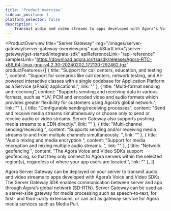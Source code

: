```yaml
---
title: 'Product overview'
sidebar_position: 1
platform_selector: false
description: >
    Transmit audio and video streams to apps developed with Agora’s Voice and Video SDKs.
---
```



<ProductOverview
    title="Server Gateway"
    img="/images/server-gateway/server-gateway-overview.png"
    quickStartLink="/server-gateway/get-started/integrate-sdk"
    apiReferenceLink="/api-reference"
    samplesLink="https://download.agora.io/rtsasdk/release/Agora-RTC-x86_64-linux-gnu-v4.2.30-20240202_172130-292462.tgz"
    productFeatures={[
        {
            title: "Support for call centers, education, and testing ",
            content: "Support for scenarios like call centers, network testing, and AI-powered interactive classes with a single codebase for Application Platform as a Service (aPaaS)  applications.",
            link: ""
        },
        {
            title: "Multi-format sending and receiving",
            content: "Supports sending and receiving data in various formats, such as YUV, PCM and encoded video and audio formats which provides greater flexibility for customers using Agora’s global network.",
            link: ""
        },
        {
            title: "Configurable sending/receiving processes",
            content: "Send and receive media streams simultaneously or choose only to send or receive audio or video streams. Server Gateway also supports pushing media streams to a CDN directly.",
            link: ""
        },
        {
            title: "Multi-channel sending/receiving ",
            content: "Supports sending and/or receiving media streams to and from multiple channels simultaneously. ",
            link: ""
        },
        {
            title: "Audio mixing and media encryption ",
            content: "Support for media encryption and mixing multiple audio streams. ",
            link: ""
        },
        {
            title: "Network geofencing ",
            content: "The Agora Voice and Video SDKs support geofencing, so that they only connect to Agora servers within the selected region(s), regardless of where your app users are located.",
            link: ""
        },
    ]}

>

Agora Server Gateway can be deployed on your server to transmit audio and video streams to apps developed with Agora’s Voice and Video SDKs. The Server Gateway SDK enables communication between server and app through Agora’s global network (SD-RTN). Server Gateway can be used as a server-side gateway for media processing such as speech-to-text, for first- and third-party extensions, or can act as gateway service for Agora media services such as Media Pull.

</ProductOverview>
